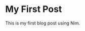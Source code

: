 <Cover
  src="https://cdn.pixabay.com/animation/2024/05/02/07/43/07-43-00-535_512.gif"
  alt="Image from pixabay.com"
  caption="Wow, confetti"
/> 

# My First Post
This is my first blog post using Nim.